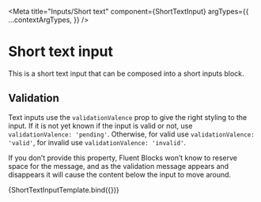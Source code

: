 

<Meta
  title="Inputs/Short text"
  component={ShortTextInput}
  argTypes={{
    ...contextArgTypes,
  }}
/>


# Short text input

This is a short text input that can be composed into a short inputs block.

## Validation

Text inputs use the `validationValence` prop to give the right styling to the
input. If it is not yet known if the input is valid or not, use
`validationValence: 'pending'`. Otherwise, for valid use
`validationValence: 'valid'`, for invalid use `validationValence: 'invalid'`.

If you don’t provide this property, Fluent Blocks won’t know to reserve space
for the message, and as the validation message appears and disappears it will
cause the content below the input to move around.

<Canvas withSource="none">
  <Story
    name="Short text"
    args={
      seed(1234) || {
        themeName: 'light',
        accentScheme: 'teams',
        textInput: {
          actionId: 'a1',
          label: [{ text: fakeTitle(fake) }],
          description: fake('{{lorem.sentence}}'),
          placeholder: fake('{{lorem.sentence}}'),
          after: { icon: 'person' },
          include: ['a2', 'a3'],
          required: true,
        },
      }
    }
  >
    {ShortTextInputTemplate.bind({})}
  </Story>
</Canvas>

<ArgsTable story="Short text" />
